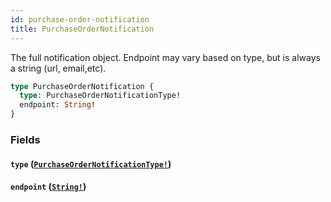 ```yaml
---
id: purchase-order-notification
title: PurchaseOrderNotification
---
```


The full notification object. Endpoint may vary based on type, but is always a string (url, email,etc).

```graphql
type PurchaseOrderNotification {
  type: PurchaseOrderNotificationType!
  endpoint: String!
}
```

### Fields

#### `type` ([`PurchaseOrderNotificationType!`](/developers/supplier-apis/supply-api/reference/enums/purchase-order-notification-type))

#### `endpoint` ([`String!`](/developers/supplier-apis/supply-api/reference/scalars/string))
